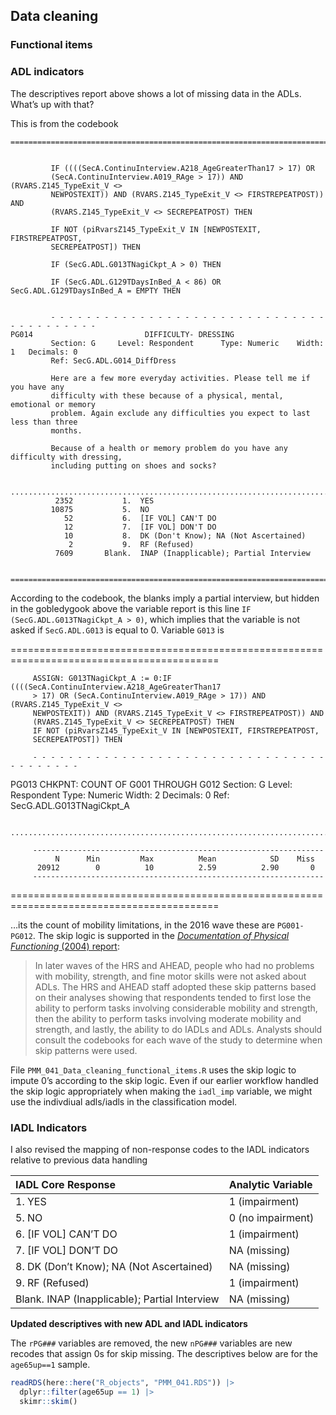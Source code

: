 ## Data cleaning 

### Functional items 

### ADL indicators

The descriptives report above shows a lot of missing data in the ADLs. What's up with that? 

This is from the codebook

```
==========================================================================================


         IF ((((SecA.ContinuInterview.A218_AgeGreaterThan17 > 17) OR 
         (SecA.ContinuInterview.A019_RAge > 17)) AND (RVARS.Z145_TypeExit_V <> 
         NEWPOSTEXIT)) AND (RVARS.Z145_TypeExit_V <> FIRSTREPEATPOST)) AND 
         (RVARS.Z145_TypeExit_V <> SECREPEATPOST) THEN 

         IF NOT (piRvarsZ145_TypeExit_V IN [NEWPOSTEXIT, FIRSTREPEATPOST, 
         SECREPEATPOST]) THEN 

         IF (SecG.ADL.G013TNagiCkpt_A > 0) THEN 

         IF (SecG.ADL.G129TDaysInBed_A < 86) OR SecG.ADL.G129TDaysInBed_A = EMPTY THEN 


         - - - - - - - - - - - - - - - - - - - - - - - - - - - - - - - - - - - - - - - - -
PG014                         DIFFICULTY- DRESSING
         Section: G     Level: Respondent      Type: Numeric    Width: 1   Decimals: 0
         Ref: SecG.ADL.G014_DiffDress

         Here are a few more everyday activities. Please tell me if you have any
         difficulty with these because of a physical, mental, emotional or memory
         problem. Again exclude any difficulties you expect to last less than three
         months.
         
         Because of a health or memory problem do you have any difficulty with dressing,
         including putting on shoes and socks?

         .................................................................................
          2352           1.  YES
         10875           5.  NO
            52           6.  [IF VOL] CAN'T DO
            12           7.  [IF VOL] DON'T DO
            10           8.  DK (Don't Know); NA (Not Ascertained)
             2           9.  RF (Refused)
          7609       Blank.  INAP (Inapplicable); Partial Interview


==========================================================================================
```


According to the codebook, the blanks imply a partial interview, but hidden in the gobledygook above the variable report is this line `IF (SecG.ADL.G013TNagiCkpt_A > 0)`, which implies that the variable is not asked if `SecG.ADL.G013` is equal to 0. Variable `G013` is 

==========================================================================================


         ASSIGN: G013TNagiCkpt_A := 0:IF ((((SecA.ContinuInterview.A218_AgeGreaterThan17 
         > 17) OR (SecA.ContinuInterview.A019_RAge > 17)) AND (RVARS.Z145_TypeExit_V <> 
         NEWPOSTEXIT)) AND (RVARS.Z145_TypeExit_V <> FIRSTREPEATPOST)) AND 
         (RVARS.Z145_TypeExit_V <> SECREPEATPOST) THEN 
         IF NOT (piRvarsZ145_TypeExit_V IN [NEWPOSTEXIT, FIRSTREPEATPOST, 
         SECREPEATPOST]) THEN 

         - - - - - - - - - - - - - - - - - - - - - - - - - - - - - - - - - - - - - - - - -
PG013                         CHKPNT: COUNT OF G001 THROUGH G012
         Section: G     Level: Respondent      Type: Numeric    Width: 2   Decimals: 0
         Ref: SecG.ADL.G013TNagiCkpt_A

         .................................................................................

         -----------------------------------------------------------------
              N      Min         Max          Mean            SD    Miss
          20912        0          10          2.59          2.90       0
         -----------------------------------------------------------------


==========================================================================================

...its the count of mobility limitations, in the 2016 wave these are `PG001-PG012`. The skip logic is supported in the [_Documentation of Physical Functioning_ (2004) report](https://hrs.isr.umich.edu/sites/default/files/biblio/dr-008_0.pdf):

> In later waves of the HRS and AHEAD, people who had no problems with mobility, strength, and fine motor skills were not asked about ADLs. The HRS and AHEAD staff adopted these skip patterns based on their analyses showing that respondents tended to first lose the ability to perform tasks involving considerable mobility and strength, then the ability to perform tasks involving moderate mobility and strength, and lastly, the ability to do IADLs and ADLs. Analysts should consult the codebooks for each wave of the study to determine when skip patterns were used.


File `PMM_041_Data_cleaning_functional_items.R` uses the skip logic to impute 0's according to the skip logic. Even if our earlier workflow handled the skip logic appropriately when making the `iadl_imp` variable, we might use the indivdiual adls/iadls in the classification model. 


### IADL Indicators

I also revised the mapping of non-response codes to the IADL indicators relative to previous data handling

| IADL Core Response | Analytic Variable |
|:-------------------|:------------------|
|    1.  YES                                    | 1 (impairment) | 
|    5.  NO                                     | 0 (no impairment) |
|    6.  [IF VOL] CAN'T DO                      | 1 (impairment) |
|    7.  [IF VOL] DON'T DO                      | NA (missing) |
|    8.  DK (Don't Know); NA (Not Ascertained)  | NA (missing) |
|    9.  RF (Refused)                           | 1 (impairment) |
|Blank.  INAP (Inapplicable); Partial Interview | NA (missing) |


**Updated descriptives with new ADL and IADL indicators**

The `rPG###` variables are removed, the new `nPG###` variables are new recodes that assign 0s for skip missing. The descriptives below are for the `age65up==1` sample.

```r
readRDS(here::here("R_objects", "PMM_041.RDS")) |>  
  dplyr::filter(age65up == 1) |>
  skimr::skim()
``` 


<!-- have a nice day  -->
